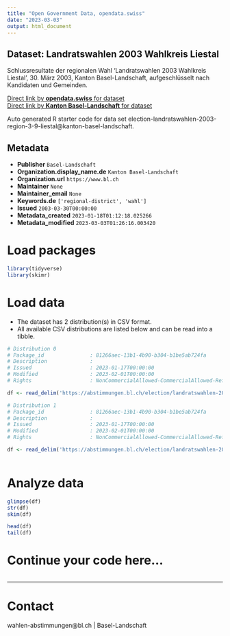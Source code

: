 ```yaml
---
title: "Open Government Data, opendata.swiss"
date: "2023-03-03"
output: html_document
---
```


## Dataset: Landratswahlen 2003 Wahlkreis Liestal

Schlussresultate der regionalen Wahl 'Landratswahlen 2003 Wahlkreis Liestal', 30. März 2003, Kanton Basel-Landschaft, aufgeschlüsselt nach Kandidaten und Gemeinden.

[Direct link by **opendata.swiss** for dataset](https://opendata.swiss/de/dataset/landratswahlen-2003-wahlkreis-liestal)<br>
[Direct link by **Kanton Basel-Landschaft** for dataset](https://abstimmungen.bl.ch/election/landratswahlen-2003-region-3-9-liestal/data)

Auto generated R starter code for data set election-landratswahlen-2003-region-3-9-liestal@kanton-basel-landschaft.

## Metadata

- **Publisher** `Basel-Landschaft`
- **Organization.display_name.de** `Kanton Basel-Landschaft`
- **Organization.url** `https://www.bl.ch`
- **Maintainer** `None`
- **Maintainer_email** `None`
- **Keywords.de** `['regional-district', 'wahl']`
- **Issued** `2003-03-30T00:00:00`
- **Metadata_created** `2023-01-18T01:12:18.025266`
- **Metadata_modified** `2023-03-03T01:26:16.003420`


# Load packages

```r

library(tidyverse)
library(skimr)

```

# Load data

-   The dataset has 2 distribution(s) in CSV format.
-   All available CSV distributions are listed below and can be read into a tibble.

```r

# Distribution 0
# Package_id               : 81266aec-13b1-4b90-b304-b1be5ab724fa
# Description              : 
# Issued                   : 2023-01-17T00:00:00
# Modified                 : 2023-02-01T00:00:00
# Rights                   : NonCommercialAllowed-CommercialAllowed-ReferenceRequired

df <- read_delim('https://abstimmungen.bl.ch/election/landratswahlen-2003-region-3-9-liestal/data-parties-csv')

# Distribution 1
# Package_id               : 81266aec-13b1-4b90-b304-b1be5ab724fa
# Description              : 
# Issued                   : 2023-01-17T00:00:00
# Modified                 : 2023-02-01T00:00:00
# Rights                   : NonCommercialAllowed-CommercialAllowed-ReferenceRequired

df <- read_delim('https://abstimmungen.bl.ch/election/landratswahlen-2003-region-3-9-liestal/data-csv')



```

# Analyze data

```r

glimpse(df)
str(df)
skim(df)

head(df)
tail(df)

```

# Continue your code here...

```r

```

------------------------------------------------------------------------

# Contact

wahlen-abstimmungen@bl.ch | Basel-Landschaft
